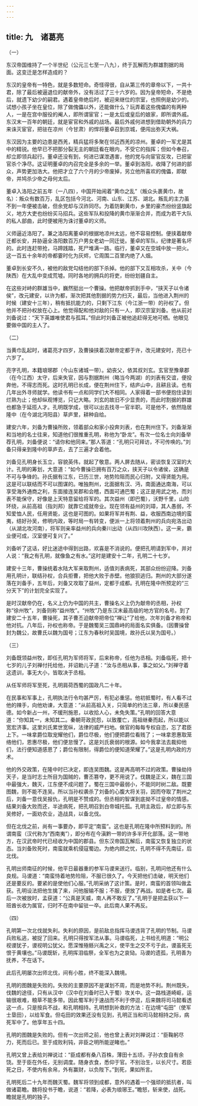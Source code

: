 ```yaml
---
---
---
```

title: 九　诸葛亮
---




（一）


东汉帝国维持了一个半世纪（公元三七至一八九），终于瓦解而为群雄割据的局面。这变迁是怎样造成的？

东汉的皇帝有一特色，就是多数短命。奇怪得很，自从第三传的章帝以下，一共十君，除了最后被逼退位的献帝外，没有活过了三十六岁的。因为皇帝短命，不是绝后，就遗下幼少的嗣君。遇着皇帝绝后时，被迎来继位的宗室，也照例是幼少的。试想小孩子坐在皇位，除了做傀儡以外，还能做什么？玩弄着这些傀儡的有两种人，一是在宫中服役的阉人，即所谓宦官；一是太后或皇后的娘家，即所谓外戚。东汉末一百年的朝廷，就是宦官和外戚的战场。最后外戚何进想到借助朝外的兵力来诛灭宦官，把驻在凉州（今甘肃）的悍将董卓召到京城，便闯出弥天大祸。

东汉因为主要的边患是西羌，精兵猛将多聚在邻近西羌的凉州。董卓的一军尤是其中的精锐。他早已不把那分裂无主的朝廷看在眼内，不受它的指挥；但如今奉召，却立即领兵起行。董卓还没有到，何进已谋泄遇害，他的党与向宦官反攻，已把宦官杀个净尽。这证明董卓的内召完全是多余的一举。董卓到洛阳，收降了何进的部众，声势更加浩大。他把才立了六个月的少帝废掉，另立他所喜欢的傀儡，即献帝，并鸠杀少帝之母何太后。

董卓入洛阳之前五年（一八四），中国开始闹着“黄巾之乱”（叛众头裹黄巾，故名）：叛众有数百万，乱区包括今河北、河南、山东、江苏、湖北。叛乱的主力虽不到一年便被击破，但余党却与汉祚同尽。为着防剿黄巾，乡里的豪杰纷纷竖旗起义，地方大吏也纷纷买马招兵。这些军队和投降的黄巾渐渐合并，而成为若干大队的私人部曲，此时便被用为诛讨董卓的义师。

义师逼近洛阳了。兼之洛阳离董卓的根据地凉州太远，他不容易控制。便挟着献帝迁都长安，并胁逼全洛阳数百万户男女老幼一同迁徙。董卓的军队，纪律是著名坏的。此时连赶带抢，马蹄践踏，死尸堆满一路。临行，董卓又在空城中放一把火。这一百五十余年的帝都霎时化为灰烬，它周围二百里内绝了人烟。

董卓到长安不久，被他的敌党勾结他的部下杀掉。他的部下又互相攻杀，关中（今陕西）在大乱中变成荒墟。同时各地的拥兵的将吏，纷纷划疆自主。

在这些对峙的群雄当中，巍然挺出一个曹操。他把献帝抓到手中，“挟天子以令诸侯”，改元建安，以许为都，渐次把其他割据的势力扫灭，最后，当他进入荆州的时候（建安十三年），稍有抵抗能力的，只剩下江东（今江浙一带）的孙权了。但他并不把孙权放在心上。他觉得配和他对敌的只有一人，即汉宗室刘备。他从前对刘备说过：“天下英雄唯使君与孤耳。”但此时刘备正被他追赶得无地可栖。他眼见要做中国的主人了。





（二）


当黄巾乱起时，诸葛亮才四岁，及曹操挟着汉献帝定都于许，改元建安时，亮已十六岁了。

亮字孔明，本籍琅琊郡（今山东诸城一带）。幼丧父，依其叔刘玄。玄官至豫章郡（在今江西）太守，后来失官，因与割据荆州（略当今两湖）的刘表有交谊，便投奔他，不得志而死。这时孔明已长成，便在荆州住下，结庐山中，且耕且读。也有几年出外寻师就学。他读书有一点和同学们大不相同。人家得着一部书便抱住读到烂熟为止；他却纵观博览，只记大略。刘玄的故旧不少显贵的，而此时割据的群雄也都急于延揽人才。孔明既学成，很可以出去找寻一官半职。可是他不，依然隐居隆中（在今湖北沔阳县）草庐里，耕种自给。

建安六年，刘备为曹操所败，领着部众和家小投奔刘表，也在荆州住下。刘备渐渐和当地的名士往来，知道他们很推重孔明，称他为“卧龙”。有次一位名士向刘备举荐孔明，刘备便说：“请你和他同来。”那人答道：“孔明只可拜访，不可传唤的。”刘备只得亲到隆中的草庐去，去了三遍才会着他。

刘备见孔明身长玉立，容貌英伟，就起了敬意。两人屏去随从，密谈恢复汉室的大计。孔明的筹划，大意道：“如今曹操已拥有百万之众，挟天子以令诸侯，这确是不可与争锋的。孙氏据有江东，已历三世，地势险阻而民心归附，又得贤能为用。这是可以联结而不可以图谋的。唯独荆州，北面据有汉、沔，南面通达南海，可以享受海外通商之利，东面接连吴郡和会稽，西面可通巴蜀；这正是用武之地，而刘表不能保守，好像是上天特意留给将军的。其次益州（即巴蜀），沃野千里，山险环绕，从前高祖（指刘邦）就靠它成就帝业。现在领有益州的刘璋，其人愚弱，不知爱恤人民，任用贤能，这也是可图的。如果将军并有荆、益，收服西南边境的蛮夷，结好孙吴，修明内政，等时局一有转变，便派一上将领着荆州的兵向宛洛出动（从湖北攻河南），将军则亲率益州的兵向秦川出动（从四川攻陕西）。这一来，霸业便可成，汉室便可复兴了。”

刘备听了这话，好比迷途中得到出路，欢喜是不消说的。便把孔明请到军中，并对人说：“我之有孔明，就像鱼之有水。”这时是建安十二年，孔明二十七岁。

建安十三年，曹操统着水陆大军来取荆州，适值刘表病死，其部众纷纷迎降。刘备用孔明计，联结孙权，合兵拒曹，把他大败于赤壁。他狼狈逃归。荆州的大部分遂落在刘备手，五年后，刘备又攻取了益州，定都于成都。孔明在隆中所预定的“三分天下”的计划完全实现了。

是时汉献帝仍在，名义上仍为中国的共主，曹操名义上仍为献帝的丞相，孙权称“徐州牧”，刘备则称“益州牧”。“州牧”乃是东汉末最高级的地方官的名号。到了建安二十五年，曹操死，其子曹丕迫献帝把帝位“禅让”了给他，次年刘备才称帝和他对抗。八年后，孙权也称帝。于是魏蜀吴三国鼎峙的局面名实俱备。（因曹操曾封为魏公，故曹氏以魏为国号；江东为春秋时吴国境，故孙氏以吴为国号。）





（三）


刘备既领益州牧，即任孔明为军师将军，后来称帝，任他为丞相。刘备临死，把十七岁的儿子刘禅付托给他，并诏勅儿子道：“汝与丞相从事，事之如父。”刘禅守着这遗训，事无大小，皆取决于丞相。

从任军师将军至死，孔明肩荷西蜀的国政凡二十年。

在民事和军事上，孔明执法行令均甚严厉，有犯必重惩。他初抵蜀时，有人看不过他的辣手，向他劝谏，大意道：“从前高祖入关，只简单的约法三章，所以秦民感德。如今新占一州，不缓刑施恩，以收拾人心，未免失策。”孔明的回答大意道：“你知其一，未知其二。秦朝苛政民怨，以致覆亡，高祖继秦而起，所以能以宽宏济事。这里刘氏累世宽纵，法律的威严扫地。做官的每每专权自恣，忘了君臣上下。一味拿爵位取宠耀他们，爵位尽极，他们便把爵位看贱了；一味拿恩惠取笼络他们，恩惠尽极，他们便怠慢了。这是刘氏衰弱的根源。如今我拿法去裁抑他们，法行便知道感恩了；爵位有限制，得爵位的便知道荣耀了。”这是孔明内政的方术。

他的外交政策，在隆中时已决定，即连吴图魏。这是再高明不过的政策。曹操劫持天子，是当时志士所目为国贼的，曹丕篡夺，更不用说了。伐魏是正义，魏在三国中最强大，魏灭，江东便不成问题了。蜀在三国中最弱小，不能同时树二敌。既要图魏，则不能不连吴。所以当孙权袭杀了刘备的心腹大将关羽，因而夺取了荆州之后，刘备一意伐吴报仇，孔明是不赞成的。但丞相的智谋到底拗不过皇帝的情感。结果刘备大败而还，半途病死，把孔明召到白帝城托孤。孔明主政后，却立即与东吴修好，一面劝农业，造战具，以备北伐。

但在北伐之前，尚有一事要办，即平定“南蛮”。这也是孔明在隆中所预料到的。所谓南蛮（汉代称为“西南夷”），即分布在今滇黔一带的许多半开化部落。这一带地方，在汉武帝时代已经收为中国的郡县。但东汉帝国瓦解后，南蛮又恢复独立的状态。当刘备败死时，南蛮就乘机侵寇蜀边。为绝内顾之忧，孔明不得不先南征，后北伐。

孔明出师南征的时候，他平日最器重的参军马谡来送行。临别，孔明问他还有什么良规。马谡道：“南蛮恃着地势险阻，不服已很久了。今天把他们击破，明天他们还是要反的。要紧的是使他们心服。”孔明采纳了这计策。是时，南蛮的首领叫做孟获。孔明设法把他生擒了来，问他服输不服；不服，便放了再战。如是者七次。最后一次被放时，孟获道：“公真是天威，南人再不敢反了。”孔明于是把孟获以下一班酋长收为属官，归时不在南中留驻一卒。此后南人果不再反。





（四）


孔明第一次北伐就失利。失利的原因，是前敌总指挥马谡违背了孔明的节制。马谡兵败私逃，被捉了回来。孔明只得按军法从事。马谡临死，上书给孔明道：“明公视谡犹子，谡视明公犹父。愿深惟殛鲧兴禹之义，使平生之交不亏于此，谡虽死无恨于黄壤也。”马谡既斩，孔明挥泪临祭，全军也为之哀恸。马谡的遗孤，孔明善为抚养，不在话下。

此后孔明屡次出师北伐，间有小胜，终不能深入魏境。

孔明的图魏是失败的。失败的主要原因不是谋划不周，而是地势不利。荆州既失，伐魏的途径，只有从汉中（汉中在刘备时已入于蜀）攻关中。这一路栈道崎岖，运输很艰难，粮草不能多带。因此蜀军利于速战而不利于停逗，后来魏将司马懿看透这一点，只是按兵不战，和孔明相持。孔明想到补救的方法：在边境“屯田”（使军士垦田），以给军食。但屯田的效果还没有见到，孔明正当和司马懿相持之际，病死军中了。他享年五十四。

孔明的图魏是失败的。但有一次出师之前，他也曾上表对刘禅说过：“臣鞠躬尽力，死而后已。至于成败利钝，非臣之明所能逆睹也。”

孔明又曾上表给刘禅说过：“臣成都有桑八百株，薄田十五顷，子孙衣食自有余饶。至于臣在外任，无别调度。随身衣食，悉仰于官。不别治生，以长尺寸。若臣死之日，不使内有余帛，外有赢财，以负陛下。”到死，果如所言。

孔明死后二十九年而魏灭蜀。魏军将领到成都，意外的遇着一个强顽的抵抗者，叫做诸葛瞻。魏将投书于瞻，说道：“若降，必表为琅琊王。”瞻怒，斩来使，战死。瞻就是孔明的独子。